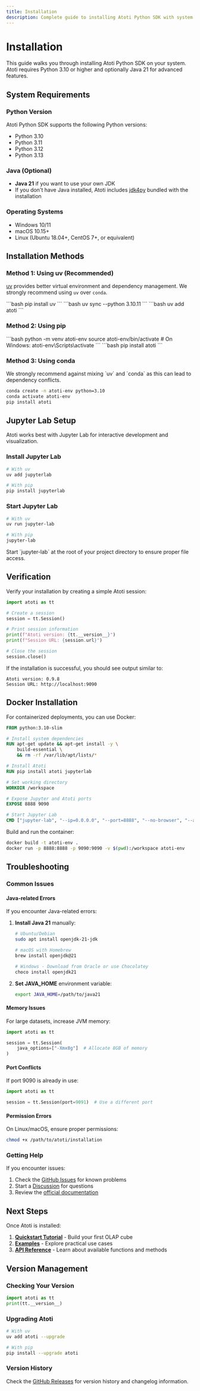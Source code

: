 ```yaml
---
title: Installation
description: Complete guide to installing Atoti Python SDK with system requirements, setup instructions, and verification steps.
---
```


# Installation

This guide walks you through installing Atoti Python SDK on your system. Atoti requires Python 3.10 or higher and optionally Java 21 for advanced features.

## System Requirements

### Python Version
Atoti Python SDK supports the following Python versions:
- Python 3.10
- Python 3.11
- Python 3.12
- Python 3.13

### Java (Optional)
- **Java 21** if you want to use your own JDK
- If you don't have Java installed, Atoti includes [jdk4py](https://github.com/activeviam/jdk4py) bundled with the installation

### Operating Systems
- Windows 10/11
- macOS 10.15+
- Linux (Ubuntu 18.04+, CentOS 7+, or equivalent)

## Installation Methods

### Method 1: Using uv (Recommended)

[uv](https://github.com/astral-sh/uv) provides better virtual environment and dependency management. We strongly recommend using `uv` over `conda`.

<Steps>
  <Step title="Install uv">
    ```bash
    pip install uv
    ```
  </Step>
  
  <Step title="Create and sync environment">
    ```bash
    uv sync --python 3.10.11
    ```
  </Step>
  
  <Step title="Install Atoti">
    ```bash
    uv add atoti
    ```
  </Step>
</Steps>

### Method 2: Using pip

<Steps>
  <Step title="Create virtual environment">
    ```bash
    python -m venv atoti-env
    source atoti-env/bin/activate  # On Windows: atoti-env\Scripts\activate
    ```
  </Step>
  
  <Step title="Install Atoti">
    ```bash
    pip install atoti
    ```
  </Step>
</Steps>

### Method 3: Using conda

<Warning>
We strongly recommend against mixing `uv` and `conda` as this can lead to dependency conflicts.
</Warning>

```bash
conda create -n atoti-env python=3.10
conda activate atoti-env
pip install atoti
```

## Jupyter Lab Setup

Atoti works best with Jupyter Lab for interactive development and visualization.

### Install Jupyter Lab

```bash
# With uv
uv add jupyterlab

# With pip
pip install jupyterlab
```

### Start Jupyter Lab

```bash
# With uv
uv run jupyter-lab

# With pip
jupyter-lab
```

<Note>
Start `jupyter-lab` at the root of your project directory to ensure proper file access.
</Note>

## Verification

Verify your installation by creating a simple Atoti session:

```python
import atoti as tt

# Create a session
session = tt.Session()

# Print session information
print(f"Atoti version: {tt.__version__}")
print(f"Session URL: {session.url}")

# Close the session
session.close()
```

If the installation is successful, you should see output similar to:
```
Atoti version: 0.9.8
Session URL: http://localhost:9090
```

## Docker Installation

For containerized deployments, you can use Docker:

```dockerfile
FROM python:3.10-slim

# Install system dependencies
RUN apt-get update && apt-get install -y \
    build-essential \
    && rm -rf /var/lib/apt/lists/*

# Install Atoti
RUN pip install atoti jupyterlab

# Set working directory
WORKDIR /workspace

# Expose Jupyter and Atoti ports
EXPOSE 8888 9090

# Start Jupyter Lab
CMD ["jupyter-lab", "--ip=0.0.0.0", "--port=8888", "--no-browser", "--allow-root"]
```

Build and run the container:

```bash
docker build -t atoti-env .
docker run -p 8888:8888 -p 9090:9090 -v $(pwd):/workspace atoti-env
```

## Troubleshooting

### Common Issues

#### Java-related Errors
If you encounter Java-related errors:

1. **Install Java 21** manually:
   ```bash
   # Ubuntu/Debian
   sudo apt install openjdk-21-jdk
   
   # macOS with Homebrew
   brew install openjdk@21
   
   # Windows - Download from Oracle or use Chocolatey
   choco install openjdk21
   ```

2. **Set JAVA_HOME** environment variable:
   ```bash
   export JAVA_HOME=/path/to/java21
   ```

#### Memory Issues
For large datasets, increase JVM memory:

```python
import atoti as tt

session = tt.Session(
    java_options=["-Xmx8g"]  # Allocate 8GB of memory
)
```

#### Port Conflicts
If port 9090 is already in use:

```python
import atoti as tt

session = tt.Session(port=9091)  # Use a different port
```

#### Permission Errors
On Linux/macOS, ensure proper permissions:

```bash
chmod +x /path/to/atoti/installation
```

### Getting Help

If you encounter issues:

1. Check the [GitHub Issues](https://github.com/atoti/atoti/issues) for known problems
2. Start a [Discussion](https://github.com/atoti/atoti/discussions) for questions
3. Review the [official documentation](https://docs.activeviam.com/products/atoti/python-sdk/latest/)

## Next Steps

Once Atoti is installed:

1. **[Quickstart Tutorial](/quickstart)** - Build your first OLAP cube
2. **[Examples](/examples)** - Explore practical use cases
3. **[API Reference](/api-reference)** - Learn about available functions and methods

## Version Management

### Checking Your Version

```python
import atoti as tt
print(tt.__version__)
```

### Upgrading Atoti

```bash
# With uv
uv add atoti --upgrade

# With pip
pip install --upgrade atoti
```

### Version History

Check the [GitHub Releases](https://github.com/atoti/atoti/releases) for version history and changelog information.
